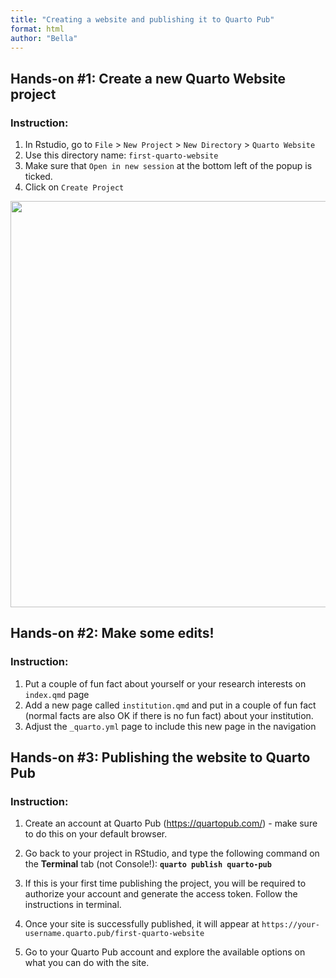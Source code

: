 ```yaml
---
title: "Creating a website and publishing it to Quarto Pub"
format: html
author: "Bella"
---
```


## Hands-on #1: Create a new Quarto Website project

### Instruction:

1.  In Rstudio, go to `File` \> `New Project` \> `New Directory` \> `Quarto Website`
2.  Use this directory name: `first-quarto-website`
3.  Make sure that `Open in new session` at the bottom left of the popup is ticked.
4.  Click on `Create Project`

![](quartopub-web.jpg){width="650"}

## Hands-on #2: Make some edits!

### Instruction:

1.  Put a couple of fun fact about yourself or your research interests on `index.qmd` page
2.  Add a new page called `institution.qmd` and put in a couple of fun fact (normal facts are also OK if there is no fun fact) about your institution.
3.  Adjust the `_quarto.yml` page to include this new page in the navigation

## Hands-on #3: Publishing the website to Quarto Pub

### Instruction:

1.  Create an account at Quarto Pub (<https://quartopub.com/>) - make sure to do this on your default browser.

2.  Go back to your project in RStudio, and type the following command on the **Terminal** tab (not Console!): **`quarto publish quarto-pub`**

3.  If this is your first time publishing the project, you will be required to authorize your account and generate the access token. Follow the instructions in terminal.

4.  Once your site is successfully published, it will appear at `https://your-username.quarto.pub/first-quarto-website`

5.  Go to your Quarto Pub account and explore the available options on what you can do with the site.
